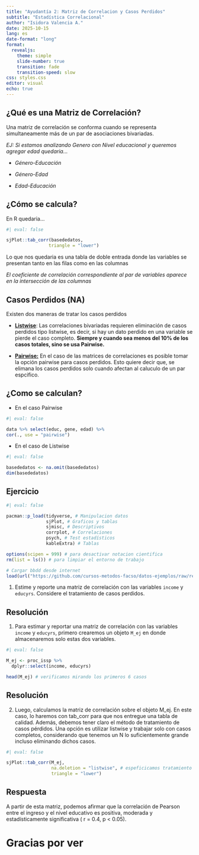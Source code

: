 ```yaml
---
title: "Ayudantía 2: Matriz de Correlacion y Casos Perdidos"
subtitle: "Estadística Correlacional"
author: "Isidora Valencia A."
date: 2025-10-15
lang: es
date-format: "long"
format:
  revealjs:
    theme: simple
    slide-number: true
    transition: fade
    transition-speed: slow
css: styles.css
editor: visual
echo: true
---
```


## ¿Qué es una Matriz de Correlación?

Una matriz de correlación se conforma cuando se representa simultaneamente más de un par de asociaciones bivariadas.

*EJ: Si estamos analizando Genero con Nivel educacional y queremos agregar edad quedaria...*

-   *Género-Educación*

-   *Género-Edad*

-   *Edad-Educación*

## ¿Cómo se calcula?

En R quedaria...

```r
#| eval: false

sjPlot::tab_corr(basededatos, 
                triangle = "lower")

```

Lo que nos quedaria es una tabla de doble entrada donde las variables se presentan tanto en las filas como en las columnas

*El coeficiente de correlación correspondiente al par de variables aparece en la intersección de las columnas*

## Casos Perdidos (NA)

Existen dos maneras de tratar los casos perdidos

-   [**Listwise**]{.underline}: Las correlaciones bivariadas requieren eliminación de casos perdidos tipo listwise, es decir, si hay un dato perdido en una variable se pierde el caso completo. **Siempre y cuando sea menos del 10% de los casos totales, sino se usa Pairwise.**

-   [**Pairwise:**]{.underline} En el caso de las matrices de correlaciones es posible tomar la opción pairwise para casos perdidos. Esto quiere decir que, se elimana los casos perdidos solo cuando afectan al caluculo de un par espcifico.

## ¿Como se calculan?

<!-- -->

-   En el caso Pairwise

```r
#| eval: false

data %>% select(educ, gene, edad) %>% 
cor(., use = "pairwise")

```

-   En el caso de Listwise

```r
#| eval: false

basededatos <- na.omit(basededatos)
dim(basededatos)

```

## Ejercicio

```r
#| eval: false

pacman::p_load(tidyverse, # Manipulacion datos
               sjPlot, # Graficos y tablas
               sjmisc, # Descriptivos
               corrplot, # Correlaciones
               psych, # Test estadísticos
               kableExtra) # Tablas

options(scipen = 999) # para desactivar notacion cientifica
rm(list = ls()) # para limpiar el entorno de trabajo

# Cargar bbdd desde internet
load(url("https://github.com/cursos-metodos-facso/datos-ejemplos/raw/refs/heads/main/issp_2009_chile.RData"))
```

1.  Estime y reporte una matriz de correlación con las variables `income` y `educyrs`. Considere el tratamiento de casos perdidos.

## Resolución

1.  Para estimar y reportar una matriz de correlación con las variables `income` y `educyrs`, primero crearemos un objeto `M_ej` en donde almacenaremos solo estas dos variables.

```r
#| eval: false

M_ej <- proc_issp %>% 
  dplyr::select(income, educyrs)

head(M_ej) # verificamos mirando los primeros 6 casos

```

## Resolución

2.  Luego, calculamos la matriz de correlación sobre el objeto M_ej. En este caso, lo haremos con tab_corr para que nos entregue una tabla de calidad. Además, debemos tener claro el método de tratamiento de casos pérdidos. Una opción es utilizar listwise y trabajar solo con casos completos, considerando que tenemos un N lo suficientemente grande incluso eliminando dichos casos.

```r
#| eval: false

sjPlot::tab_corr(M_ej,
                 na.deletion = "listwise", # espeficicamos tratamiento NA
                 triangle = "lower")

```

## Respuesta

A partir de esta matriz, podemos afirmar que la correlación de Pearson entre el ingreso y el nivel educativo es positiva, moderada y estadísticamente significativa ( r = 0.4, p \< 0.05).

# Gracias por ver
